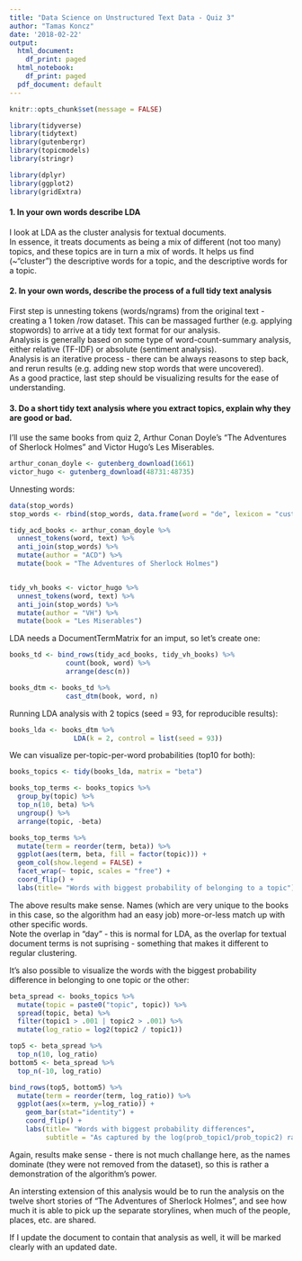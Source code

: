 ```yaml
---
title: "Data Science on Unstructured Text Data - Quiz 3"
author: "Tamas Koncz"
date: '2018-02-22'
output:
  html_document:
    df_print: paged
  html_notebook:
    df_print: paged
  pdf_document: default
---
```


```r
knitr::opts_chunk$set(message = FALSE)

library(tidyverse)
library(tidytext)
library(gutenbergr)
library(topicmodels)
library(stringr)

library(dplyr)
library(ggplot2)
library(gridExtra)
```

#### 1. In your own words describe LDA  

I look at LDA as the cluster analysis for textual documents.  
In essence, it treats documents as being a mix of different (not too many) topics, and these topics are in turn a mix of words. It helps us find (~"cluster") the descriptive words for a topic, and the descriptive words for a topic.  
  

#### 2. In your own words, describe the process of a full tidy text analysis  
  
First step is unnesting tokens (words/ngrams) from the original text - creating a 1 token /row dataset. This can be massaged further (e.g. applying stopwords) to arrive at a tidy text format for our analysis.  
Analysis is generally based on some type of word-count-summary analysis, either relative (TF-IDF) or absolute  (sentiment analysis).  
Analysis is an iterative process - there can be always reasons to step back, and rerun results (e.g. adding new stop words that were uncovered).  
As a good practice, last step should be visualizing results for the ease of understanding.  
  
#### 3. Do a short tidy text analysis where you extract topics, explain why they are good or bad.  
  
I'll use the same books from quiz 2, Arthur Conan Doyle's "The Adventures of Sherlock Holmes" and Victor Hugo's Les Miserables.
```r
arthur_conan_doyle <- gutenberg_download(1661)
victor_hugo <- gutenberg_download(48731:48735)
```
  
  
  
Unnesting words:
```r
data(stop_words)
stop_words <- rbind(stop_words, data.frame(word = "de", lexicon = "custom"))

tidy_acd_books <- arthur_conan_doyle %>%
  unnest_tokens(word, text) %>%
  anti_join(stop_words) %>%
  mutate(author = "ACD") %>%
  mutate(book = "The Adventures of Sherlock Holmes")


tidy_vh_books <- victor_hugo %>%
  unnest_tokens(word, text) %>%
  anti_join(stop_words) %>%
  mutate(author = "VH") %>%
  mutate(book = "Les Miserables")
```
  
  
LDA needs a DocumentTermMatrix for an imput, so let's create one:  

```r
books_td <- bind_rows(tidy_acd_books, tidy_vh_books) %>%
              count(book, word) %>%
              arrange(desc(n))

books_dtm <- books_td %>%
              cast_dtm(book, word, n)
```

Running LDA analysis with 2 topics (seed = 93, for reproducible results):  
```r
books_lda <- books_dtm %>%
                LDA(k = 2, control = list(seed = 93))
```
  
  
  
We can visualize per-topic-per-word probabilities (top10 for both):
```r
books_topics <- tidy(books_lda, matrix = "beta")

books_top_terms <- books_topics %>%
  group_by(topic) %>%
  top_n(10, beta) %>%
  ungroup() %>%
  arrange(topic, -beta)

books_top_terms %>%
  mutate(term = reorder(term, beta)) %>%
  ggplot(aes(term, beta, fill = factor(topic))) +
  geom_col(show.legend = FALSE) +
  facet_wrap(~ topic, scales = "free") +
  coord_flip() +
  labs(title= "Words with biggest probability of belonging to a topic")
```
The above results make sense. Names (which are very unique to the books in this case, so the algorithm had an easy job) more-or-less match up with other specific words.  
Note the overlap in "day" - this is normal for LDA, as the overlap for textual document terms is not suprising - something that makes it different to regular clustering.  
  
It's also possible to visualize the words with the biggest probability difference in belonging to one topic or the other:  

```r
beta_spread <- books_topics %>%
  mutate(topic = paste0("topic", topic)) %>%
  spread(topic, beta) %>%
  filter(topic1 > .001 | topic2 > .001) %>%
  mutate(log_ratio = log2(topic2 / topic1))

top5 <- beta_spread %>%
  top_n(10, log_ratio)
bottom5 <- beta_spread %>%
  top_n(-10, log_ratio)

bind_rows(top5, bottom5) %>%
  mutate(term = reorder(term, log_ratio)) %>%
  ggplot(aes(x=term, y=log_ratio)) + 
    geom_bar(stat="identity") +
    coord_flip() +
    labs(title= "Words with biggest probability differences",
         subtitle = "As captured by the log(prob_topic1/prob_topic2) ratio")
```

  
Again, results make sense - there is not much challange here, as the names dominate (they were not removed from the dataset), so this is rather a demonstration of the algorithm's power.  
  
An intersting extension of this analysis would be to run the analysis on the twelve short stories of "The Adventures of Sherlock Holmes", and see how much it is able to pick up the separate storylines, when much of the people, places, etc. are shared.  
  
If I update the document to contain that analysis as well, it will be marked clearly with an updated date.


